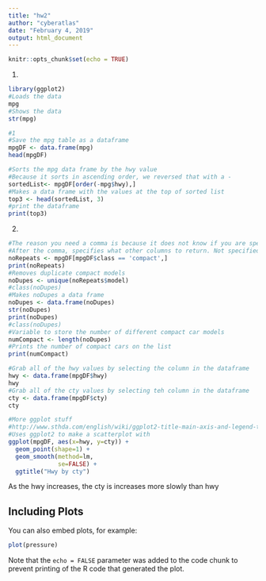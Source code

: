 ---
title: "hw2"
author: "cyberatlas"
date: "February 4, 2019"
output: html_document
---

```{r setup, include=FALSE}
knitr::opts_chunk$set(echo = TRUE)
```

1)

```{r}
library(ggplot2)
#Loads the data
mpg
#Shows the data
str(mpg)

#1
#Save the mpg table as a dataframe
mpgDF <- data.frame(mpg)
head(mpgDF)

#Sorts the mpg data frame by the hwy value
#Because it sorts in ascending order, we reversed that with a -
sortedList<- mpgDF[order(-mpg$hwy),]
#Makes a data frame with the values at the top of sorted list
top3 <- head(sortedList, 3)
#print the dataframe
print(top3)
```

2)
```{r}
#The reason you need a comma is because it does not know if you are specifying rows or columns
#After the comma, specifies what other columns to return. Not specified = all of them
noRepeats <- mpgDF[mpgDF$class == 'compact',]
print(noRepeats)
#Removes duplicate compact models
noDupes <- unique(noRepeats$model)
#class(noDupes)
#Makes noDupes a data frame
noDupes <- data.frame(noDupes)
str(noDupes)
print(noDupes)
#class(noDupes)
#Variable to store the number of different compact car models 
numCompact <- length(noDupes)
#Prints the number of compact cars on the list
print(numCompact)

```

```{r}
#Grab all of the hwy values by selecting the column in the dataframe
hwy <- data.frame(mpgDF$hwy)
hwy
#Grab all of the cty values by selecting teh column in the dataframe
cty <- data.frame(mpgDF$cty)
cty

#More ggplot stuff 
#http://www.sthda.com/english/wiki/ggplot2-title-main-axis-and-legend-titles
#Uses ggplot2 to make a scatterplot with 
ggplot(mpgDF, aes(x=hwy, y=cty)) +
  geom_point(shape=1) + 
  geom_smooth(method=lm,
              se=FALSE) +
  ggtitle("Hwy by cty")
```


As the hwy increases, the cty is increases more slowly than hwy

## Including Plots

You can also embed plots, for example:

```{r pressure, echo=FALSE}
plot(pressure)
```

Note that the `echo = FALSE` parameter was added to the code chunk to prevent printing of the R code that generated the plot.
